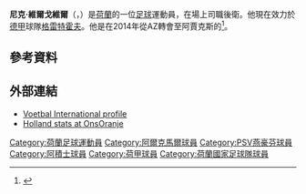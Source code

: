 {{noteTA
|G1=football
|G2=uefa
|1=zh-tw:維爾戈維爾;zh-hk:韋格華;zh-hans:菲尔赫费尔;
}}
{{Infobox football biography
| name = Nick Viergever
| fullname = 
| image = Dnepr-Ajax (8).jpg
| image_size = 
| caption = Viergever with Ajax Amsterdam
| birth_date = {{birth date and age|1989|8|3|df=y}}
| birth_place = [[荷蘭|荷蘭]][[艾瑟尔河畔卡佩勒|艾瑟尔河畔卡佩勒]]
| height = 1.83 m<ref>{{cite web |url=http://www.ajax.nl/teams/ajax-1/selectie/speler/nick-viergever.htm |title=Nick Viergever |publisher=Ajax.nl |access-date=28 February 2017 |archive-date=2017-11-13 |archive-url=https://web.archive.org/web/20171113020942/http://www.ajax.nl/teams/ajax-1/selectie/speler/nick-viergever.htm |dead-url=no }}</ref>
| currentclub = [[格雷特霍夫體育會|格雷特霍夫]]
| clubnumber = 24
| position = 後衛
| youthyears1 = 
| youthclubs1 = [[鹿特丹斯巴達|鹿特丹斯巴達]]
| years1 = 2008–2010
| clubs1 = [[鹿特丹斯巴達|鹿特丹斯巴達]]
| caps1 = 30
| goals1 = 0
| years2 = 2010–2014
| clubs2 = [[AZ_(足球會)|阿爾克馬爾]]
| caps2 = 114
| goals2 = 5
| years3 = 2014–2018
| clubs3 = [[阿贾克斯足球俱乐部|阿積士]]
| caps3 = 84
| goals3 = 6
| years4 = 2015
| clubs4 = Jong Ajax
| caps4 = 4
| goals4 = 0
| years5 = 2018–2021
| clubs5 = [[PSV燕豪芬|PSV燕豪芬]]
| caps5 = 75
| goals5 = 3
| years6 = 2021–
| clubs6 = [[格雷特霍夫體育會|格雷特霍夫]]
| caps6 = 0
| goals6 = 0
| nationalyears1 = 2009–2010
| nationalteam1 = [[荷蘭21歲以下國家足球隊|荷蘭U21]]
| nationalcaps1 = 5
| nationalgoals1 = 0
| nationalyears2 = 2012–2017
| nationalteam2 = [[荷蘭國家足球隊|荷蘭]]
| nationalcaps2 = 3
| nationalgoals2 = 0
| club-update = 10:47, 1 September 2021 (UTC)
| nationalteam-update = 
}}

'''尼克·維爾戈維爾'''（'''{{lang-nl|Nick Viergever}}'''，{{bd|1989年|8月3日}}）是[[荷蘭|荷蘭]]的一位[[足球|足球]]運動員，在場上司職後衛。他現在效力於[[德甲|德甲]]球隊[[格雷特霍夫體育會|格雷特霍夫]]。他是在2014年從AZ轉會至阿賈克斯的<ref>{{cite news|url=http://www.voetbalprimeur.nl/nieuws/384485/ajax-onderneemt-snel-actie-en-legt-viergever-voor-vier-seizoenen-vast.html|title='Ajax onderneemt snel actie en legt Viergever voor vier seizoenen vast'|work=www.voetbalprimeur.nl|publisher=Voetbalprimeur|date=|accessdate=24 May 2014|first=|last=|archive-date=2015-05-05|archive-url=https://web.archive.org/web/20150505012135/http://www.voetbalprimeur.nl/nieuws/384485/ajax-onderneemt-snel-actie-en-legt-viergever-voor-vier-seizoenen-vast.html|dead-url=yes}}</ref>。

==參考資料==
{{Reflist}}

==外部連結==
*[http://www.vi.nl/spelers/carriere/nick-viergever.htm Voetbal International profile] {{Wayback|url=http://www.vi.nl/spelers/carriere/nick-viergever.htm |date=20150419233059 }} {{nl icon}}
*[https://web.archive.org/web/20140519003038/http://www.onsoranje.nl/team-statistieken/teams/speler/25/4f8c4269-a52d5789-918859 Holland stats at OnsOranje] {{nl icon}}

{{格雷特霍夫球員名單}}

{{DEFAULTSORT: Viergever, Nick}}
[[Category:荷蘭足球運動員|Category:荷蘭足球運動員]]
[[Category:阿爾克馬爾球員|Category:阿爾克馬爾球員]]
[[Category:PSV燕豪芬球員|Category:PSV燕豪芬球員]]
[[Category:阿積士球員|Category:阿積士球員]]
[[Category:荷甲球員|Category:荷甲球員]]
[[Category:荷蘭國家足球隊球員|Category:荷蘭國家足球隊球員]]